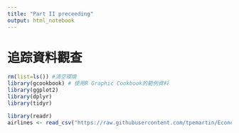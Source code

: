 ```yaml
---
title: "Part II preceeding"
output: html_notebook
---
```


# 追踪資料觀查 


```r
rm(list=ls()) #清空環境
library(gcookbook) # 使用R Graphic Cookbook的範例資料
library(ggplot2) 
library(dplyr)
library(tidyr)
```

```r
library(readr)
airlines <- read_csv("https://raw.githubusercontent.com/tpemartin/Econometric-Analysis/master/Part%20I/airlines.csv")
```
